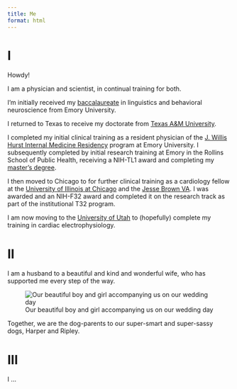 ```yaml
---
title: Me
format: html
---
```


# I

Howdy!

I am a physician and scientist, in continual training for both.

I'm initially received my [baccalaureate](http://linguistics.emory.edu/home/) in linguistics and behavioral neuroscience from Emory University.

I returned to Texas to receive my doctorate from [Texas A&M University](https://medicine.tamu.edu).

I completed my initial clinical training as a resident physician of the [J. Willis Hurst Internal Medicine Residency](https://med.emory.edu/departments/medicine/education/residency-program/index.html) program at Emory University. 
I subsequently completed by initial research training at Emory in the Rollins School of Public Health, receiving a NIH-TL1 award and completing my [master's degree](https://med.emory.edu/departments/biomedical-informatics/education/masters.html).

I then moved to Chicago to for further clinical training as a cardiology fellow at the [University of Illinois at Chicago](https://chicago.medicine.uic.edu/departments/academic-departments/medicine/cardiology/education/fellowship-program/) and the [Jesse Brown VA](https://www.va.gov/chicago-health-care/locations/jesse-brown-department-of-veterans-affairs-medical-center/).
I was awarded and an NIH-F32 award and completed it on the research track as part of the institutional T32 program.

I am now moving to the [University of Utah](https://medicine.utah.edu/internal-medicine/cardiovascular-medicine) to (hopefully) complete my training in cardiac electrophysiology.

# II

I am a husband to a beautiful and kind and wonderful wife, who has supported me every step of the way.

![Our beautiful boy and girl accompanying us on our wedding day](./figures/family-photo-mahr.jpg)

Together, we are the dog-parents to our super-smart and super-sassy dogs, Harper and Ripley.

# III

I ...
